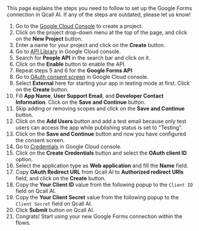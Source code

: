 
<Info>
    This page explains the steps you need to follow to set up the Google Forms
    connection in Qcall AI. If any of the steps are outdated, please let us know!
</Info>

1. Go to the [Google Cloud Console](https://console.cloud.google.com) to create a project.
2. Click on the project drop-down menu at the top of the page, and click on the **New Project** button.
3. Enter a name for your project and click on the **Create** button.
4. Go to [API Library](https://console.cloud.google.com/apis/library) in Google Cloud console.
5. Search for **People API** in the search bar and click on it.
6. Click on the **Enable** button to enable the API.
7. Repeat steps 5 and 6 for the **Google Forms API**
8. Go to [OAuth consent screen](https://console.cloud.google.com/apis/credentials/consent) in Google Cloud console.
9. Select **External** here for starting your app in testing mode at first. Click on the **Create** button.
10. Fill **App Name**, **User Support Email**, and **Developer Contact Information**. Click on the **Save and Continue** button.
11. Skip adding or removing scopes and click on the **Save and Continue** button.
12. Click on the **Add Users** button and add a test email because only test users can access the app while publishing status is set to "Testing".
13. Click on the **Save and Continue** button and now you have configured the consent screen.
14. Go to [Credentials](https://console.cloud.google.com/apis/credentials) in Google Cloud console.
15. Click on the **Create Credentials** button and select the **OAuth client ID** option.
16. Select the application type as **Web application** and fill the **Name** field.
17. Copy **OAuth Redirect URL** from Qcall AI to **Authorized redirect URIs** field, and click on the **Create** button.
18. Copy the **Your Client ID** value from the following popup to the `Client ID` field on Qcall AI.
19. Copy the **Your Client Secret** value from the following popup to the `Client Secret` field on Qcall AI.
20. Click **Submit** button on Qcall AI.
21. Congrats! Start using your new Google Forms connection within the flows.
